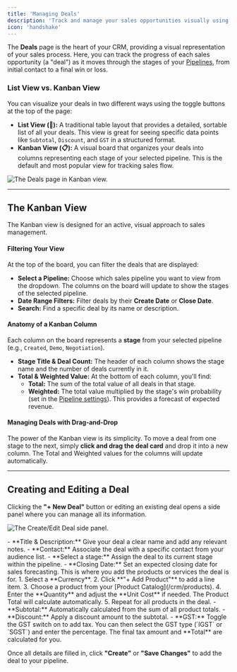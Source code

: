 ```yaml
---
title: 'Managing Deals'
description: 'Track and manage your sales opportunities visually using a Kanban board or a detailed list view.'
icon: 'handshake'
---
```


The **Deals** page is the heart of your CRM, providing a visual representation of your sales process. Here, you can track the progress of each sales opportunity (a "deal") as it moves through the stages of your [Pipelines](/crm/pipelines), from initial contact to a final win or loss.

### List View vs. Kanban View

You can visualize your deals in two different ways using the toggle buttons at the top of the page:

- **List View (📝):** A traditional table layout that provides a detailed, sortable list of all your deals. This view is great for seeing specific data points like `Subtotal`, `Discount`, and `GST` in a structured format.
- **Kanban View (📋):** A visual board that organizes your deals into columns representing each stage of your selected pipeline. This is the default and most popular view for tracking sales flow.

![The Deals page in Kanban view.](https://sgp1.digitaloceanspaces.com/whatsera/7a3c2d29-719c-4191-af3f-47d9c285f53d_deal.png)

---

## The Kanban View

The Kanban view is designed for an active, visual approach to sales management.

#### Filtering Your View
At the top of the board, you can filter the deals that are displayed:
- **Select a Pipeline:** Choose which sales pipeline you want to view from the dropdown. The columns on the board will update to show the stages of the selected pipeline.
- **Date Range Filters:** Filter deals by their **Create Date** or **Close Date**.
- **Search:** Find a specific deal by its name or description.

#### Anatomy of a Kanban Column
Each column on the board represents a **stage** from your selected pipeline (e.g., `Created`, `Demo`, `Negotiation`).
- **Stage Title & Deal Count:** The header of each column shows the stage name and the number of deals currently in it.
- **Total & Weighted Value:** At the bottom of each column, you'll find:
    - **Total:** The sum of the total value of all deals in that stage.
    - **Weighted:** The total value multiplied by the stage's win probability (set in the [Pipeline settings](/crm/pipelines)). This provides a forecast of expected revenue.

#### Managing Deals with Drag-and-Drop
The power of the Kanban view is its simplicity. To move a deal from one stage to the next, simply **click and drag the deal card** and drop it into a new column. The Total and Weighted values for the columns will update automatically.

---

## Creating and Editing a Deal

Clicking the **"+ New Deal"** button or editing an existing deal opens a side panel where you can manage all its information.

![The Create/Edit Deal side panel.](/path/to/your/create-deal-panel.png)

<AccordionGroup>
  <Accordion title="Core Deal Information">
    - **Title & Description:** Give your deal a clear name and add any relevant notes.
    - **Contact:** Associate the deal with a specific contact from your audience list.
    - **Select a stage:** Assign the deal to its current stage within the pipeline.
    - **Closing Date:** Set an expected closing date for sales forecasting.
  </Accordion>
  <Accordion title="Products & Value">
    This is where you add the products or services the deal is for.
    1.  Select a **Currency**.
    2.  Click **"+ Add Product"** to add a line item.
    3.  Choose a product from your [Product Catalog](/crm/products).
    4.  Enter the **Quantity** and adjust the **Unit Cost** if needed. The Product Total will calculate automatically.
    5.  Repeat for all products in the deal.
  </Accordion>
  <Accordion title="Financials (Subtotal, Discount & GST)">
    - **Subtotal:** Automatically calculated from the sum of all product totals.
    - **Discount:** Apply a discount amount to the subtotal.
    - **GST:** Toggle the GST switch on to add tax. You can then select the GST type (`IGST` or `SGST`) and enter the percentage. The final tax amount and **Total** are calculated for you.
  </Accordion>
</AccordionGroup>

Once all details are filled in, click **"Create"** or **"Save Changes"** to add the deal to your pipeline.